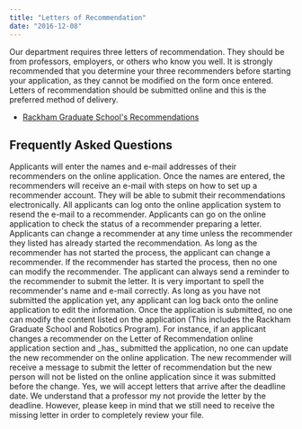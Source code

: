 ```yaml
---
title: "Letters of Recommendation"
date: "2016-12-08"
---
```


Our department requires three letters of recommendation. They should be from professors, employers, or others who know you well. It is strongly recommended that you determine your three recommenders before starting your application, as they cannot be modified on the form once entered. Letters of recommendation should be submitted online and this is the preferred method of delivery. 

- [Rackham Graduate School's Recommendations](https://rackham.umich.edu/admissions/preparing-your-application/letters-of-recommendation/)

## Frequently Asked Questions

<Accordion title="How are letters of recommendation submitted?">
Applicants will enter the names and e-mail addresses of their recommenders on the online application. Once the names are entered, the recommenders will receive an e-mail with steps on how to set up a recommender account. They will be able to submit their recommendations electronically.
</Accordion>

<Accordion title="My recommender did not receive an e-mail from the online system. How can he/she receive the message to submit a letter for me?">
All applicants can log onto the online application system to resend the e-mail to a recommender.
</Accordion>

<Accordion title="How can I change a recommender I entered on the application system?">
Applicants can go on the online application to check the status of a recommender preparing a letter. Applicants can change a recommender at any time unless the recommender they listed has already started the recommendation. As long as the recommender has not started the process, the applicant can change a recommender. If the recommender has started the process, then no one can modify the recommender. The applicant can always send a reminder to the recommender to submit the letter.
</Accordion>

<Accordion title="How can I edit my recommenders name on the online application?">
It is very important to spell the recommender's name and e-mail correctly. As long as you have not submitted the application yet, any applicant can log back onto the online application to edit the information. Once the application is submitted, no one can modify the content listed on the application (This includes the Rackham Graduate School and Robotics Program). For instance, if an applicant changes a recommender on the Letter of Recommendation online application section and _has_ submitted the application, no one can update the new recommender on the online application. The new recommender will receive a message to submit the letter of recommendation but the new person will not be listed on the online application since it was submitted before the change.
</Accordion>

<Accordion title="Will you accept letters that arrive after the application deadline date?">
Yes, we will accept letters that arrive after the deadline date. We understand that a professor my not provide the letter by the deadline. However, please keep in mind that we still need to receive the missing letter in order to completely review your file.
</Accordion>


